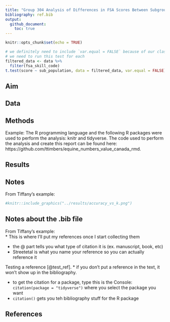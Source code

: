 ```yaml
---
title: "Group 304 Analysis of Differences in FSA Scores Between Subgroups"
bibliography: ref.bib
output: 
  github_document:
    toc: true
---
```


```r
knitr::opts_chunk$set(echo = TRUE)
```

```r
# we definitely need to include `var.equal = FALSE` because of our class imbalance
# we need to run this test for each 
filtered_data <- data %>%
  filter(fsa_skill_code)
t.test(score ~ sub_population, data = filtered_data, var.equal = FALSE)
```

## Aim


## Data


## Methods

Example: The R programming language and the following R packages were used to perform the analysis: knitr and tidyverse. The code used to perform the analysis and create this report can be found here: https://github.com/ttimbers/equine_numbers_value_canada_rmd.

## Results


## Notes

From Tiffany's example:  
```r
#knitr::include_graphics("../results/accuracy_vs_k.png")
```

## Notes about the .bib file

From Tiffany's example:  
* This is where I'll put my references once I start collecting them

* the @ part tells you what type of citation it is (ex. manuscript, book, etc)
* Streetetal is what you name your reference so you can actually reference it

Testing a reference [@test_ref].
* if you don't put a reference in the text, it won't show up in the bibliography.

* to get the citation for a package, type this is the Console: `citation(package = "tidyverse")` where you select the package you want
* `citation()` gets you teh bibliography stuff for the R package

## References
